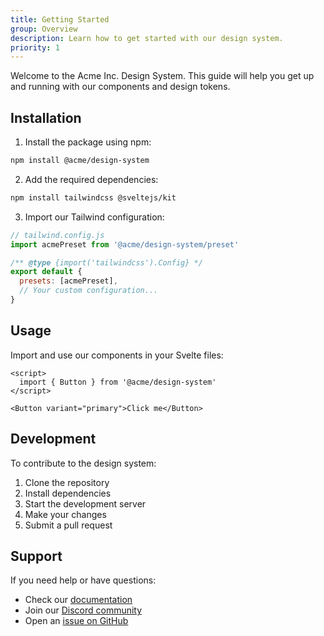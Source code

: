 ```yaml
---
title: Getting Started
group: Overview
description: Learn how to get started with our design system.
priority: 1
---
```


Welcome to the Acme Inc. Design System. This guide will help you get up and running with our components and design tokens.

## Installation

1. Install the package using npm:

```bash
npm install @acme/design-system
```

2. Add the required dependencies:

```bash
npm install tailwindcss @sveltejs/kit
```

3. Import our Tailwind configuration:

```js
// tailwind.config.js
import acmePreset from '@acme/design-system/preset'

/** @type {import('tailwindcss').Config} */
export default {
  presets: [acmePreset],
  // Your custom configuration...
}
```

## Usage

Import and use our components in your Svelte files:

```svelte
<script>
  import { Button } from '@acme/design-system'
</script>

<Button variant="primary">Click me</Button>
```

## Development

To contribute to the design system:

1. Clone the repository
2. Install dependencies
3. Start the development server
4. Make your changes
5. Submit a pull request

## Support

If you need help or have questions:

- Check our [documentation](/introduction)
- Join our [Discord community](https://discord.gg/acme)
- Open an [issue on GitHub](https://github.com/acme/design-system/issues)

